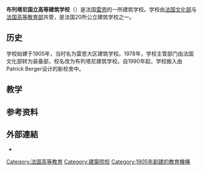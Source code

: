 {{Notability Unreferenced|time=2021-02-27T01:22:53+00:00}}
{{Infobox university
| name               = 布列塔尼国立高等建筑学校
| native_name        = École nationale supérieure d'architecture de Bretagne
| image              = 
| caption = 
| latin_name = 
| motto = 
| zhmotto = 
| closed = 
| established        = 1905年
| re-established = 
| anniversary = 
| type = 
| endowment = 
| president          = Didier BRIAND
| secretary = 
| faculty = 
| staff = 
| students           = 
| undergrad = 
| postgrad = 
| location           = {{FRA}}[[雷恩|雷恩]]
| campus = 市区
| athletics = 
| conference = 
| colors = 
| nickname = 
| affiliations           = 
| zip = 
| telephone = 
| logo = 
| footnotes = 
| native_name_lang = fr
| weburl         = {{URL|http://www.rennes.archi.fr/}}
| calendar = 
}}

'''布列塔尼国立高等建筑学校'''（{{lang-fr|École nationale supérieure d'architecture de Bretagne}}）是法国[[雷恩|雷恩]]的一所建筑学校。学校由[[法国文化部|法国文化部]]与[[法國教育部|法国高等教育部]]共管，是法国20所公立建筑学校之一。

== 历史 ==
学校始建于1905年，当时名为雷恩大区建筑学校。1978年，学校主管部门由法国文化部转为装备部，校名改为布列塔尼建筑学校。自1990年起，学校搬入由Patrick Berger设计的新校舍中。

== 教学 ==

== 参考资料 ==
{{Reflist}}

== 外部連結 ==

* {{Official website|http://www.rennes.archi.fr/}}
{{法国建筑学校}}
{{法国大学校会议}}

[[Category:法国高等教育|Category:法国高等教育]]
[[Category:建築院校|Category:建築院校]]
[[Category:1905年創建的教育機構|Category:1905年創建的教育機構]]
{{europe-stub}}